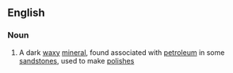 ==English==

===Noun===
{{en-noun}}

# A dark [[waxy]] [[mineral]], found associated with [[petroleum]] in some [[sandstone]]s, used to make [[polish]]es